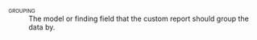 [grouping]{.smallcaps}
: The model or finding field that the custom report should group the data by. 